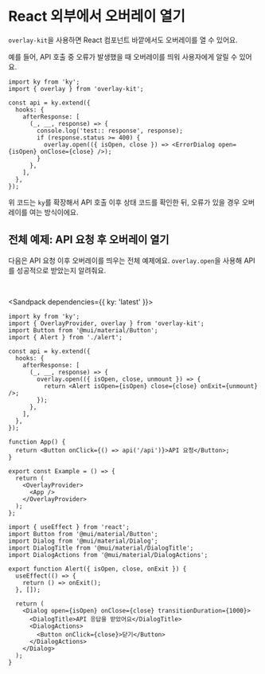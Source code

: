 
# React 외부에서 오버레이 열기

`overlay-kit`을 사용하면 React 컴포넌트 바깥에서도 오버레이를 열 수 있어요.

예를 들어, API 호출 중 오류가 발생했을 때 오버레이를 띄워 사용자에게 알릴 수 있어요.

```tsx {7-11}
import ky from 'ky';
import { overlay } from 'overlay-kit';

const api = ky.extend({
  hooks: {
    afterResponse: [
      (_, __, response) => {
        console.log('test:: response', response);
        if (response.status >= 400) {
          overlay.open(({ isOpen, close }) => <ErrorDialog open={isOpen} onClose={close} />);
        }
      },
    ],
  },
});
```

위 코드는 `ky`를 확장해서 API 호출 이후 상태 코드를 확인한 뒤, 오류가 있을 경우 오버레이를 여는 방식이에요.

## 전체 예제: API 요청 후 오버레이 열기

다음은 API 요청 이후 오버레이를 띄우는 전체 예제에요. `overlay.open`을 사용해 API를 성공적으로 받았는지 알려줘요.

<br />

<Sandpack dependencies={{ ky: 'latest' }}>

```tsx Example.tsx active
import ky from 'ky';
import { OverlayProvider, overlay } from 'overlay-kit';
import Button from '@mui/material/Button';
import { Alert } from './alert';

const api = ky.extend({
  hooks: {
    afterResponse: [
      (_, __, response) => {
        overlay.open(({ isOpen, close, unmount }) => {
          return <Alert isOpen={isOpen} close={close} onExit={unmount} />;
        });
      },
    ],
  },
});

function App() {
  return <Button onClick={() => api('/api')}>API 요청</Button>;
}

export const Example = () => {
  return (
    <OverlayProvider>
      <App />
    </OverlayProvider>
  );
};
```

```tsx alert.tsx
import { useEffect } from 'react';
import Button from '@mui/material/Button';
import Dialog from '@mui/material/Dialog';
import DialogTitle from '@mui/material/DialogTitle';
import DialogActions from '@mui/material/DialogActions';

export function Alert({ isOpen, close, onExit }) {
  useEffect(() => {
    return () => onExit();
  }, []);

  return (
    <Dialog open={isOpen} onClose={close} transitionDuration={1000}>
      <DialogTitle>API 응답을 받았어요</DialogTitle>
      <DialogActions>
        <Button onClick={close}>닫기</Button>
      </DialogActions>
    </Dialog>
  );
}
```

</Sandpack>
